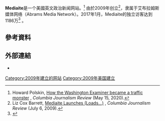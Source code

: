 {{Infobox website
| name = Mediaite
| logo = Mediaite Logo 2019.svg
| screenshot = 
| url = Mediaite.com
| language = English
| owner = {{link-en|丹·阿布拉姆斯|Dan Abrams}}
| launch_date =2009年9月<ref>{{cite web |url= http://whois.domaintools.com/mediaite.com |title= MediaiTe.com WHOIS, DNS, & Domain Info - DomainTools |work= [[WHOIS|WHOIS]] |access-date= 2016-07-14 |archive-date= 2017-08-10 |archive-url= https://web.archive.org/web/20170810202537/http://whois.domaintools.com/mediaite.com |dead-url= no }}</ref>
| current_status = 運營中
| industry = 政治新聞
}}
'''Mediaite'''是一个美國英文政治新闻网站。<ref name=Polskin>Howard Polskin, [https://www.cjr.org/the_profile/washington-examiner-hugo-gurdon.php How the Washington Examiner became a traffic monster] {{Wayback|url=https://www.cjr.org/the_profile/washington-examiner-hugo-gurdon.php |date=20201109202120 }}, ''Columbia Journalism Review'' (May 15, 2020).</ref> 由{{link-en|丹·阿布拉姆斯|Dan Abrams}}於2009年创立<ref>Liz Cox Barrett, [https://archives.cjr.org/the_kicker/mediaite_launches_loads.php Mediaite Launches (Loads...)] {{Wayback|url=https://archives.cjr.org/the_kicker/mediaite_launches_loads.php |date=20220122200806 }}, ''Columbia Journalism Review'' (July 6, 2009).</ref>，隶属于艾布拉姆斯媒体网络（Abrams Media Network）。2017年1月，Mediaite的独立访客达到1186万<ref>{{Cite web|url=https://www.thewrap.com/mediaite-founder-dan-abrams-explains-when-covering-politics-and-media-became-synonymous/|title=Mediaite Founder Dan Abrams Credits Trump With Traffic 'Explosion'|date=2017-02-15|website=TheWrap|language=en-US|access-date=2019-05-13|archive-date=2020-11-12|archive-url=https://web.archive.org/web/20201112012512/https://www.thewrap.com/mediaite-founder-dan-abrams-explains-when-covering-politics-and-media-became-synonymous/|dead-url=no}}</ref> 。

==參考資料==
{{reflist}}

==外部連結==
* {{Official website}}

[[Category:2009年建立的网站|Category:2009年建立的网站]]
[[Category:2009年美国建立|Category:2009年美国建立]]